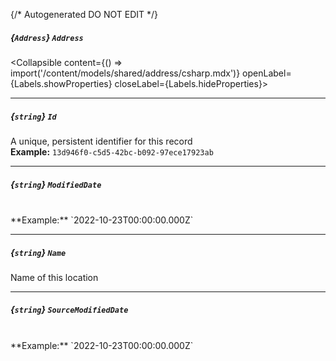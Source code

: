 {/* Autogenerated DO NOT EDIT  */}

##### *{`Address`}* `Address`
<Collapsible content={() => import('/content/models/shared/address/csharp.mdx')} openLabel={Labels.showProperties} closeLabel={Labels.hideProperties}>
</Collapsible>

---
##### *{`string`}* `Id`
A unique, persistent identifier for this record
<br/>
**Example:** `13d946f0-c5d5-42bc-b092-97ece17923ab`

---
##### *{`string`}* `ModifiedDate`
<br/>
**Example:** `2022-10-23T00:00:00.000Z`

---
##### *{`string`}* `Name`
Name of this location

---
##### *{`string`}* `SourceModifiedDate`
<br/>
**Example:** `2022-10-23T00:00:00.000Z`


